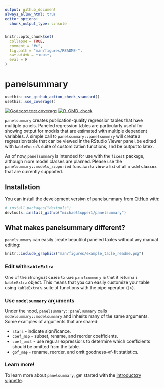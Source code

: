 ```yaml
---
output: github_document
always_allow_html: true
editor_options: 
  chunk_output_type: console
---
```


<!-- README.md is generated from README.Rmd. Please edit that file -->

```r
knitr::opts_chunk$set(
  collapse = TRUE,
  comment = "#>",
  fig.path = "man/figures/README-",
  out.width = "100%",
  eval = F
)
```

# panelsummary

<!-- badges: start -->
```r
usethis::use_github_action_check_standard()
usethis::use_coverage()
```

[![Codecov test coverage](https://codecov.io/gh/michaeltopper1/panelsummary/branch/master/graph/badge.svg)](https://app.codecov.io/gh/michaeltopper1/panelsummary?branch=master)
[![R-CMD-check](https://github.com/michaeltopper1/panelsummary/actions/workflows/R-CMD-check.yaml/badge.svg)](https://github.com/michaeltopper1/panelsummary/actions/workflows/R-CMD-check.yaml)
<!-- badges: end -->

`panelsummary` creates publication-quality regression tables that have multiple panels. Paneled regression tables are particularly useful for showing output for models that are estimated with multiple dependent variables. A simple call to `panelsummary::panelsummary` will create a regression table that can be viewed in the RStudio Viewer panel, be edited with `kableExtra`'s suite of customization functions, and be output to latex. 

As of now, `panelsummary` is intended for use with the `fixest` package, although more model classes are planned. Please use the `panelsummary::models_supported` function to view a list of all model classes that are currently supported.

## Installation

You can install the development version of panelsummary from [GitHub](https://github.com/) with:

``` r
# install.packages("devtools")
devtools::install_github("michaeltopper1/panelsummary")
```

## What makes panelsummary different?

`panelsummary` can easily create beautiful paneled tables without any manual editing:

```r
knitr::include_graphics("man/figures/example_table_readme.png")
```

### Edit with `kableExtra` 

One of the strongest cases to use `panelsummary` is that it returns a `kableExtra` object. This means that you can easily customize your table using `kableExtra`'s suite of functions with the pipe operator (`|>`).

### Use `modelsummary` arguments

Under the hood, `panelsummary::panelsummary` calls `modelsummary::modelsummary` and inherits many of the same arguments. Some examples of arguments that are shared:

* `stars` - indicate significance. 
* `coef_map` - subset, rename, and reorder coefficients.
* `coef_omit` - use regular expressions to determine which coefficients should be omitted from the table.
* `gof_map` - rename, reorder, and omit goodness-of-fit statistics.

### Learn more!

To learn more about `panelsummary`, get started with the [introductory vignette](https://michaeltopper1.github.io/panelsummary/articles/panelsummary.html). 
